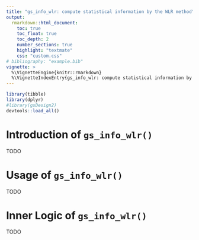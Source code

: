 ```yaml
---
title: "gs_info_wlr: compute statistical information by the WLR method"
output:
  rmarkdown::html_document:
    toc: true
    toc_float: true
    toc_depth: 2
    number_sections: true
    highlight: "textmate"
    css: "custom.css"
# bibliography: "example.bib"
vignette: >
  %\VignetteEngine{knitr::rmarkdown}
  %\VignetteIndexEntry{gs_info_wlr: compute statistical information by the WLR method}
---
```


```r
library(tibble)
library(dplyr)
#library(gsDesign2)
devtools::load_all()
```

# Introduction of `gs_info_wlr()`

TODO

# Usage of `gs_info_wlr()`

TODO

# Inner Logic of `gs_info_wlr()`

TODO